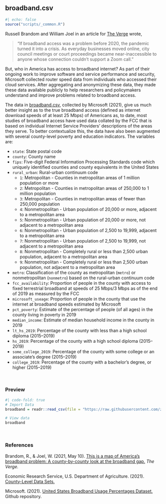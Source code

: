 ## broadband.csv {#broadband}

```r
#| echo: false
source("scripts/_common.R")
```

Russell Brandom and William Joel in an article for [The Verge](https://www.theverge.com/22418074/broadband-gap-america-map-county-microsoft-data) wrote, 

> "If broadband access was a problem before 2020, the pandemic turned it into a crisis. As everyday businesses moved online, city council meetings or court proceedings became near-inaccessible to anyone whose connection couldn’t support a Zoom call." 

But, who in America has access to broadband internet? As part of their ongoing work to improve software and service performance and security, Microsoft collected router speed data from individuals who accessed their cloud services. After aggregating and anonymizing these data, they made these data available publicly to help researchers and policymakers understand and improve problems related to broadband access. 

The data in [broadband.csv](https://raw.githubusercontent.com/zief0002/modeling/main/data/broadband.csv), collected by Microsoft (2021), give us much better insight as to the true broadband access (defined as internet download speeds of at least 25 Mbps) of Americans as, to date, most studies of broadband access have used data collated by the FCC that is based on individual Internet Service Providers' descriptions of the areas they serve. To better contextualize this, the data have also been augmented with several county-level poverty and education indicators. The variables are:

- `state`: State postal code
- `county`: County name
- `fips`: Five-digit Federal Information Processing Standards code which uniquely identified counties and county equivalents in the United States
- `rural_urban`: Rural-urban continuum code
    + `1`: Metropolitan - Counties in metropolitan areas of 1 million population or more
    + `2`: Metropolitan - Counties in metropolitan areas of 250,000 to 1 million population
    + `3`: Metropolitan - Counties in metropolitan areas of fewer than 250,000 population
    + `4`: Nonmetropolitan - Urban population of 20,000 or more, adjacent to a metropolitan area
    + `5`: Nonmetropolitan - Urban population of 20,000 or more, not adjacent to a metropolitan area
    + `6`: Nonmetropolitan - Urban population of 2,500 to 19,999, adjacent to a metropolitan area
    + `7`: Nonmetropolitan - Urban population of 2,500 to 19,999, not adjacent to a metropolitan area
    + `8`: Nonmetropolitan - Completely rural or less than 2,500 urban population, adjacent to a metropolitan area
    + `9`: Nonmetropolitan - Completely rural or less than 2,500 urban population, not adjacent to a metropolitan area
- `metro`: Classification of the county as metropolitan (`metro`) or nonmetropolitan (`nonmetro`) based on the rural-urban continuum code
- `fcc_availability`: Proportion of people in the county with access to fixed terrestrial broadband at speeds of 25 Mbps/3 Mbps as of the end of 2019 as measured by the FCC
- `microsoft_useage`: Proportion of people in the county that use the internet at broadband speeds estimated by Microsoft
- `pct_poverty`: Estimate of the percentage of people (of all ages) in the county living in poverty in 2019
- `median_income`: Estimate of median household income in the county in 2019
- `lt_hs_2019`: Percentage of the county with less than a high school diploma (2015--2019)
- `hs_2019`: Percentage of the county with a high school diploma (2015--2019)
- `some_college_2019`: Percentage of the county with some college or an associate's degree (2015--2019)
- `college_2019`: Percentage of the county with a bachelor's degree, or higher (2015--2019)

<br />


### Preview

```r
#| code-fold: true
# Import Data
broadband = readr::read_csv(file = "https://raw.githubusercontent.com/zief0002/modeling/main/data/broadband.csv")

# View data
broadband
```

<br />


### References


Brandom, R., &amp; Joel, W. (2021, May 10). [This is a map of America's broadband problem: A county-by-county look at the broadband gap.](https://www.theverge.com/22418074/broadband-gap-america-map-county-microsoft-data) *The Verge.*

Economic Research Service, U.S. Department of Agriculture. (2021). [County-Level Data Sets.](https://www.ers.usda.gov/data-products/county-level-data-sets/download-data/)

Microsoft. (2021). [United States Broadband Usage Percentages Dataset.](https://github.com/microsoft/USBroadbandUsagePercentages) Github repository.

<br />

